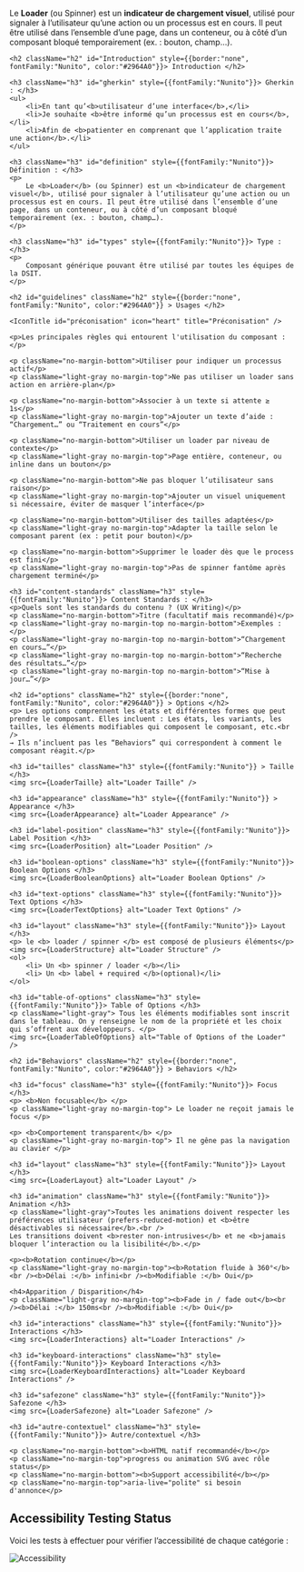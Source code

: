 



<Meta title="Composants/Loader" />

<HeaderComponent title="Loader" linkFigma="https://www.figma.com/design/Wiy8uWsWjoagf95lOmPXNU/01.0-Design-System-RTE---WEB?node-id=1744-1406&p=f&m=dev" linkGithub="https://github.com/rte-france/design-system-rte/tree/main/packages/react/src/components/loader"  />

<p className="no-margin-bottom">
    Le <b>Loader</b> (ou Spinner) est un <b>indicateur de chargement visuel</b>, utilisé pour signaler à l’utilisateur qu’une action ou un processus est en cours. Il peut être utilisé dans l’ensemble d’une page, dans un conteneur, ou à côté d’un composant bloqué temporairement (ex. : bouton, champ…).
</p>

<StorybookTabs>

<div className="Overview">

    <h2 className="h2" id="Introduction" style={{border:"none", fontFamily:"Nunito", color:"#2964A0"}}> Introduction </h2>

    <h3 className="h3" id="gherkin" style={{fontFamily:"Nunito"}}> Gherkin : </h3>
    <ul>
        <li>En tant qu’<b>utilisateur d’une interface</b>,</li>
        <li>Je souhaite <b>être informé qu’un processus est en cours</b>,</li>
        <li>Afin de <b>patienter en comprenant que l’application traite une action</b>.</li>
    </ul>

    <h3 className="h3" id="definition" style={{fontFamily:"Nunito"}}> Définition : </h3>
    <p>
        Le <b>Loader</b> (ou Spinner) est un <b>indicateur de chargement visuel</b>, utilisé pour signaler à l’utilisateur qu’une action ou un processus est en cours. Il peut être utilisé dans l’ensemble d’une page, dans un conteneur, ou à côté d’un composant bloqué temporairement (ex. : bouton, champ…).
    </p>

    <h3 className="h3" id="types" style={{fontFamily:"Nunito"}}> Type : </h3>
    <p>
        Composant générique pouvant être utilisé par toutes les équipes de la DSIT.
    </p>

</div>

<div className="Guidelines">

    <h2 id="guidelines" className="h2" style={{border:"none", fontFamily:"Nunito", color:"#2964A0"}} > Usages </h2>

    <IconTitle id="préconisation" icon="heart" title="Préconisation" />

    <p>Les principales règles qui entourent l'utilisation du composant :</p>

    <p className="no-margin-bottom">Utiliser pour indiquer un processus actif</p>
    <p className="light-gray no-margin-top">Ne pas utiliser un loader sans action en arrière-plan</p>

    <p className="no-margin-bottom">Associer à un texte si attente ≥ 1s</p>
    <p className="light-gray no-margin-top">Ajouter un texte d’aide : “Chargement…” ou “Traitement en cours”</p>

    <p className="no-margin-bottom">Utiliser un loader par niveau de contexte</p>
    <p className="light-gray no-margin-top">Page entière, conteneur, ou inline dans un bouton</p>

    <p className="no-margin-bottom">Ne pas bloquer l’utilisateur sans raison</p>
    <p className="light-gray no-margin-top">Ajouter un visuel uniquement si nécessaire, éviter de masquer l’interface</p>

    <p className="no-margin-bottom">Utiliser des tailles adaptées</p>
    <p className="light-gray no-margin-top">Adapter la taille selon le composant parent (ex : petit pour bouton)</p>

    <p className="no-margin-bottom">Supprimer le loader dès que le process est fini</p>
    <p className="light-gray no-margin-top">Pas de spinner fantôme après chargement terminé</p>

    <h3 id="content-standards" className="h3" style={{fontFamily:"Nunito"}}> Content Standards : </h3>
    <p>Quels sont les standards du contenu ? (UX Writing)</p>
    <p className="no-margin-bottom">Titre (facultatif mais recommandé)</p>
    <p className="light-gray no-margin-top no-margin-bottom">Exemples :</p>
    <p className="light-gray no-margin-top no-margin-bottom">“Chargement en cours…”</p>
    <p className="light-gray no-margin-top no-margin-bottom">“Recherche des résultats…”</p>
    <p className="light-gray no-margin-top no-margin-bottom">“Mise à jour…”</p>

    <h2 id="options" className="h2" style={{border:"none", fontFamily:"Nunito", color:"#2964A0"}} > Options </h2>
    <p> Les options comprennent les états et différentes formes que peut prendre le composant. Elles incluent : Les états, les variants, les tailles, les éléments modifiables qui composent le composant, etc.<br />
    → Ils n’incluent pas les “Behaviors” qui correspondent à comment le composant réagit.</p>

    <h3 id="tailles" className="h3" style={{fontFamily:"Nunito"}} > Taille </h3>
    <img src={LoaderTaille} alt="Loader Taille" />

    <h3 id="appearance" className="h3" style={{fontFamily:"Nunito"}} > Appearance </h3>
    <img src={LoaderAppearance} alt="Loader Appearance" />

    <h3 id="label-position" className="h3" style={{fontFamily:"Nunito"}}> Label Position </h3>
    <img src={LoaderPosition} alt="Loader Position" />

    <h3 id="boolean-options" className="h3" style={{fontFamily:"Nunito"}}> Boolean Options </h3>
    <img src={LoaderBooleanOptions} alt="Loader Boolean Options" />

    <h3 id="text-options" className="h3" style={{fontFamily:"Nunito"}}> Text Options </h3>
    <img src={LoaderTextOptions} alt="Loader Text Options" />

    <h3 id="layout" className="h3" style={{fontFamily:"Nunito"}}> Layout </h3>
    <p> le <b> loader / spinner </b> est composé de plusieurs éléments</p>
    <img src={LoaderStructure} alt="Loader Structure" />
    <ol>
        <li> Un <b> spinner / loader </b></li>
        <li> Un <b> label + required </b>(optional)</li>
    </ol>

    <h3 id="table-of-options" className="h3" style={{fontFamily:"Nunito"}}> Table of Options </h3>
    <p className="light-gray"> Tous les éléments modifiables sont inscrit dans le tableau. On y renseigne le nom de la propriété et les choix qui s’offrent aux développeurs. </p>
    <img src={LoaderTableOfOptions} alt="Table of Options of the Loader" />

    <h2 id="Behaviors" className="h2" style={{border:"none", fontFamily:"Nunito", color:"#2964A0"}} > Behaviors </h2>

    <h3 id="focus" className="h3" style={{fontFamily:"Nunito"}}> Focus </h3>
    <p> <b>Non focusable</b> </p>
    <p className="light-gray no-margin-top"> Le loader ne reçoit jamais le focus </p>

    <p> <b>Comportement transparent</b> </p>
    <p className="light-gray no-margin-top"> Il ne gêne pas la navigation au clavier </p>

    <h3 id="layout" className="h3" style={{fontFamily:"Nunito"}}> Layout </h3>
    <img src={LoaderLayout} alt="Loader Layout" />

    <h3 id="animation" className="h3" style={{fontFamily:"Nunito"}}> Animation </h3>
    <p className="light-gray">Toutes les animations doivent respecter les préférences utilisateur (prefers-reduced-motion) et <b>être désactivables si nécessaire</b>.<br />
    Les transitions doivent <b>rester non-intrusives</b> et ne <b>jamais bloquer l’interaction ou la lisibilité</b>.</p>

    <p><b>Rotation continue</b></p>
    <p className="light-gray no-margin-top"><b>Rotation fluide à 360°</b><br /><b>Délai :</b> infini<br /><b>Modifiable :</b> Oui</p>

    <h4>Apparition / Disparition</h4>
    <p className="light-gray no-margin-top"><b>Fade in / fade out</b><br /><b>Délai :</b> 150ms<br /><b>Modifiable :</b> Oui</p>

    <h3 id="interactions" className="h3" style={{fontFamily:"Nunito"}}> Interactions </h3>
    <img src={LoaderInteractions} alt="Loader Interactions" />

    <h3 id="keyboard-interactions" className="h3" style={{fontFamily:"Nunito"}}> Keyboard Interactions </h3>
    <img src={LoaderKeyboardInteractions} alt="Loader Keyboard Interactions" />

    <h3 id="safezone" className="h3" style={{fontFamily:"Nunito"}}> Safezone </h3>
    <img src={LoaderSafezone} alt="Loader Safezone" />

    <h3 id="autre-contextuel" className="h3" style={{fontFamily:"Nunito"}}> Autre/contextuel </h3>

    <p className="no-margin-bottom"><b>HTML natif recommandé</b></p>
    <p className="no-margin-top">progress ou animation SVG avec rôle status</p>
    <p className="no-margin-bottom"><b>Support accessibilité</b></p>
    <p className="no-margin-top">aria-live="polite" si besoin d'annonce</p>
</div>

<div className="Accessibilité">

<h2 className="h2" id="accessibility-testing-status" style={{border:"none", fontFamily:"Nunito", color:"#2964A0"}}> Accessibility Testing Status </h2>
<p> Voici les tests à effectuer pour vérifier l’accessibilité de chaque catégorie : </p>
<img src={LoaderAccessibility} alt="Accessibility" />

</div>

</StorybookTabs>